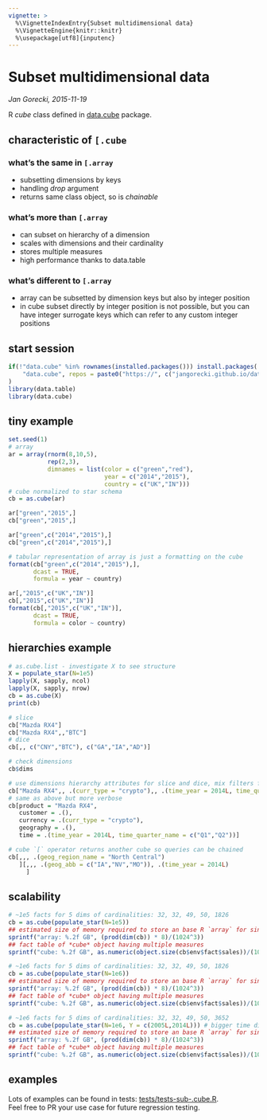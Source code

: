 ```yaml
---
vignette: >
  %\VignetteIndexEntry{Subset multidimensional data}
  %\VignetteEngine{knitr::knitr}
  %\usepackage[utf8]{inputenc}
---
```


# Subset multidimensional data
*Jan Gorecki, 2015-11-19*

R *cube* class defined in [data.cube](https://gitlab.com/jangorecki/data.cube) package.  

## characteristic of `[.cube`

### what's the same in `[.array`

- subsetting dimensions by keys
- handling *drop* argument
- returns same class object, so is *chainable*

### what's more than `[.array`

- can subset on hierarchy of a dimension
- scales with dimensions and their cardinality
- stores multiple measures
- high performance thanks to data.table

### what's different to `[.array`

- array can be subsetted by dimension keys but also by integer position
- in cube subset directly by integer position is not possible, but you can have integer surrogate keys which can refer to any custom integer positions

## start session

```r
if(!"data.cube" %in% rownames(installed.packages())) install.packages(
    "data.cube", repos = paste0("https://", c("jangorecki.github.io/data.cube","cran.rstudio.com"))
)
library(data.table)
library(data.cube)
```

## tiny example

```r
set.seed(1)
# array
ar = array(rnorm(8,10,5), 
           rep(2,3), 
           dimnames = list(color = c("green","red"), 
                           year = c("2014","2015"), 
                           country = c("UK","IN")))
# cube normalized to star schema
cb = as.cube(ar)

ar["green","2015",]
cb["green","2015",]

ar["green",c("2014","2015"),]
cb["green",c("2014","2015"),]

# tabular representation of array is just a formatting on the cube
format(cb["green",c("2014","2015"),], 
       dcast = TRUE, 
       formula = year ~ country)

ar[,"2015",c("UK","IN")]
cb[,"2015",c("UK","IN")]
format(cb[,"2015",c("UK","IN")], 
       dcast = TRUE, 
       formula = color ~ country)
```

## hierarchies example

```r
# as.cube.list - investigate X to see structure
X = populate_star(N=1e5)
lapply(X, sapply, ncol)
lapply(X, sapply, nrow)
cb = as.cube(X)
print(cb)

# slice
cb["Mazda RX4"]
cb["Mazda RX4",,"BTC"]
# dice
cb[,, c("CNY","BTC"), c("GA","IA","AD")]

# check dimensions
cb$dims

# use dimensions hierarchy attributes for slice and dice, mix filters from various levels in hierarchy
cb["Mazda RX4",, .(curr_type = "crypto"),, .(time_year = 2014L, time_quarter_name = c("Q1","Q2"))]
# same as above but more verbose
cb[product = "Mazda RX4",
   customer = .(),
   currency = .(curr_type = "crypto"),
   geography = .(),
   time = .(time_year = 2014L, time_quarter_name = c("Q1","Q2"))]

# cube `[` operator returns another cube so queries can be chained
cb[,,, .(geog_region_name = "North Central")
   ][,,, .(geog_abb = c("IA","NV","MO")), .(time_year = 2014L)
     ]
```

## scalability

```r
# ~1e5 facts for 5 dims of cardinalities: 32, 32, 49, 50, 1826
cb = as.cube(populate_star(N=1e5))
## estimated size of memory required to store an base R `array` for single numeric measure
sprintf("array: %.2f GB", (prod(dim(cb)) * 8)/(1024^3))
## fact table of *cube* object having multiple measures
sprintf("cube: %.2f GB", as.numeric(object.size(cb$env$fact$sales))/(1024^3))

# ~1e6 facts for 5 dims of cardinalities: 32, 32, 49, 50, 1826
cb = as.cube(populate_star(N=1e6))
## estimated size of memory required to store an base R `array` for single numeric measure
sprintf("array: %.2f GB", (prod(dim(cb)) * 8)/(1024^3))
## fact table of *cube* object having multiple measures
sprintf("cube: %.2f GB", as.numeric(object.size(cb$env$fact$sales))/(1024^3))

# ~1e6 facts for 5 dims of cardinalities: 32, 32, 49, 50, 3652
cb = as.cube(populate_star(N=1e6, Y = c(2005L,2014L))) # bigger time dimension
## estimated size of memory required to store an base R `array` for single numeric measure
sprintf("array: %.2f GB", (prod(dim(cb)) * 8)/(1024^3))
## fact table of *cube* object having multiple measures
sprintf("cube: %.2f GB", as.numeric(object.size(cb$env$fact$sales))/(1024^3))
```

## examples

Lots of examples can be found in tests: [tests/tests-sub-.cube.R](https://gitlab.com/jangorecki/data.cube/blob/master/tests/tests-sub-.cube.R).  
Feel free to PR your use case for future regression testing.  
